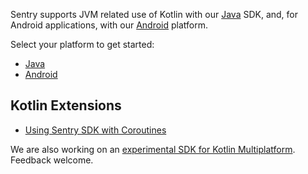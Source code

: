 Sentry supports JVM related use of Kotlin with our [Java](/platforms/java) SDK, and, for Android applications, with our [Android](/platforms/android) platform.

Select your platform to get started:

- [Java](/platforms/java)
- [Android](/platforms/android)

## Kotlin Extensions

- [Using Sentry SDK with Coroutines](/platforms/java/enriching-events/scopes/#kotlin-coroutines)

We are also working on an [experimental SDK for Kotlin Multiplatform](https://github.com/getsentry/sentry-kotlin-multiplatform). Feedback welcome.
